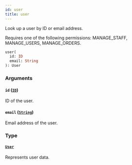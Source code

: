 ```yaml
---
id: user
title: user
---
```



Look up a user by ID or email address.

Requires one of the following permissions: MANAGE_STAFF, MANAGE_USERS, MANAGE_ORDERS.

```graphql
user(
  id: ID
  email: String
): User
```


### Arguments

#### `id` ([`ID`](../../../developer/api-reference/scalars/id))

ID of the user.


#### `email` ([`String`](../../../developer/api-reference/scalars/string))

Email address of the user.


### Type

#### [`User`](../../../developer/api-reference/objects/user) 

Represents user data.




